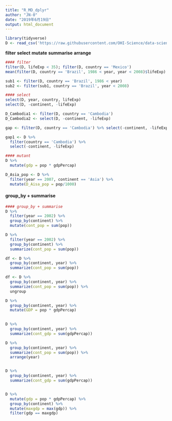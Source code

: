 ```yaml
---
title: "R_MD_dplyr"
author: "JN-0"
date: "2019年6月19日"
output: html_document
---
```


```r
library(tidyverse)
D <- read_csv('https://raw.githubusercontent.com/OHI-Science/data-science-training/master/data/gapminder.csv')
```

**filter**
**select**
**mutate**
**summarise**
**arrange**


```r
#### filter
filter(D, lifeExp < 35); filter(D, country == 'Mexico')
mean(filter(D, country == 'Brazil', 1986 < year, year < 2008)$lifeExp)

sub1 <- filter(D, country == 'Brazil', 1986 < year)
sub2 <- filter(sub1, country == 'Brazil', year < 2008)
```

```r
#### select
select(D, year, country, lifeExp)
select(D, -continent, -lifeExp)

D_Cambodia1 <- filter(D, country == 'Cambodia')
D_Cambodia2 <- select(D, -continent, -lifeExp)

gap <- filter(D, country == 'Cambodia') %>% select(-continent, -lifeExp)

gap1 <- D %>% 
  filter(country == 'Cambodia') %>% 
  select(-continent, -lifeExp)

```

```r
#### mutant
D %>% 
  mutate(gdp = pop * gdpPercap)

D_Asia_pop <- D %>% 
  filter(year == 2007, continent == 'Asia') %>% 
  mutate(D_Aisa_pop = pop/1000)


```

#### group_by + summarise
```r
#### group_by + summarise
D %>% 
  filter(year == 2002) %>% 
  group_by(continent) %>% 
  mutate(cont_pop = sum(pop))

D %>% 
  filter(year == 2002) %>% 
  group_by(continent) %>% 
  summarize(cont_pop = sum(pop))

df <- D %>% 
  group_by(continent, year) %>% 
  summarize(cont_pop = sum(pop))

df <- D %>% 
  group_by(continent, year) %>% 
  summarize(cont_pop = sum(pop)) %>% 
  ungroup
```




```r

D %>% 
  group_by(continent, year) %>% 
  mutate(GDP = pop * gdpPercap)
  

D %>% 
  group_by(continent, year) %>% 
  summarize(cont_gdp = sum(gdpPercap))


```









```r
D %>% 
  group_by(continent, year) %>% 
  summarize(cont_pop = sum(pop)) %>% 
  arrange(year)


D %>% 
  group_by(continent, year) %>% 
  summarize(cont_gdp = sum(gdpPercap))


D %>% 
  mutate(gdp = pop * gdpPercap) %>% 
  group_by(continent) %>% 
  mutate(maxgdp = max(gdp)) %>% 
  filter(gdp == maxgdp)






```






















```r


```